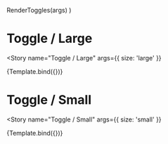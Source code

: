 

<Meta
  title="Components/Toggle/Common Toggles"
  decorators={decorators}
/>

  RenderToggles(args)
)

# Toggle / Large
<Story
  name="Toggle / Large"
  args={{ size: 'large' }}
>
  {Template.bind({})}
</Story>

# Toggle / Small
<Story
  name="Toggle / Small"
  args={{ size: 'small' }}
>
  {Template.bind({})}
</Story>
